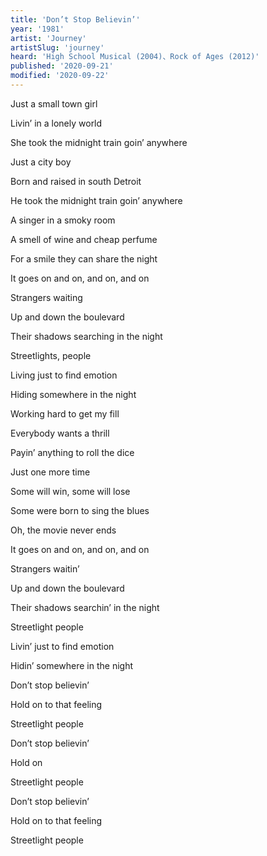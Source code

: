 ```yaml
---
title: 'Don’t Stop Believin’'
year: '1981'
artist: 'Journey'
artistSlug: 'journey'
heard: 'High School Musical (2004)、Rock of Ages (2012)'
published: '2020-09-21'
modified: '2020-09-22'
---
```


<LyricSection>

Just a small town girl

Livin&rsquo; in a lonely world

She took the midnight train goin&rsquo; anywhere

</LyricSection>


<LyricSection>

Just a city boy

Born and raised in south Detroit

He took the midnight train goin&rsquo; anywhere

</LyricSection>

<LyricSection>

A singer in a smoky room

A smell of wine and cheap perfume

For a smile they can share the night

It goes on and on, and on, and on

</LyricSection>

<LyricSection>

Strangers waiting

Up and down the boulevard

Their shadows searching in the night

</LyricSection>

<LyricSection>

Streetlights, people

Living just to find emotion

Hiding somewhere in the night

</LyricSection>

<LyricSection>

Working hard to get my fill

Everybody wants a thrill

Payin&rsquo; anything to roll the dice

Just one more time

</LyricSection>

<LyricSection>

Some will win, some will lose

Some were born to sing the blues

Oh, the movie never ends

It goes on and on, and on, and on

</LyricSection>

<LyricSection>

Strangers waitin&rsquo;

Up and down the boulevard

Their shadows searchin&rsquo; in the night

Streetlight people

Livin&rsquo; just to find emotion

Hidin&rsquo; somewhere in the night

</LyricSection>

<LyricSection>

Don&rsquo;t stop believin&rsquo;

Hold on to that feeling

Streetlight people

Don&rsquo;t stop believin&rsquo;

Hold on

Streetlight people

Don&rsquo;t stop believin&rsquo;

Hold on to that feeling

Streetlight people

</LyricSection>
